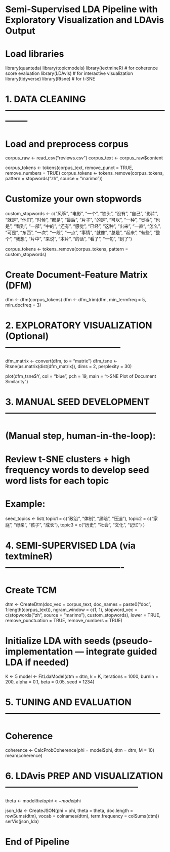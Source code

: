 # Semi-Supervised LDA Pipeline with Exploratory Visualization and LDAvis Output

# Load libraries
library(quanteda)
library(topicmodels)
library(textmineR)     # for coherence score evaluation
library(LDAvis)        # for interactive visualization
library(tidyverse)
library(Rtsne)         # for t-SNE

# 1. DATA CLEANING --------------------------------------------------------------

# Load and preprocess corpus
corpus_raw <- read_csv("reviews.csv")
corpus_text <- corpus_raw$content

corpus_tokens <- tokens(corpus_text, remove_punct = TRUE, remove_numbers = TRUE)
corpus_tokens <- tokens_remove(corpus_tokens, pattern = stopwords("zh", source = "marimo"))

# Customize your own stopwords
custom_stopwords <- c("风筝", "电影", "一个", "铁头", "没有", "自己", "影片", "就是", "他们", 
                      "时候", "都是", "最后", "片子", "的是", "可以", "一种", "觉得", "也是", 
                      "看到", "一部", "中的", "还有", "感觉", "已经", "这种", "出来", "一直", "怎么", 
                      "可是", "东西", "一次", "一段", "一点", "事情", "就像", "总是", "起来", "有些", 
                      "整个", "我想", "片中", "来说", "本片", "的话", "看了", "一句", "到了")

corpus_tokens <- tokens_remove(corpus_tokens, pattern = custom_stopwords)

# Create Document-Feature Matrix (DFM)
dfm <- dfm(corpus_tokens)
dfm <- dfm_trim(dfm, min_termfreq = 5, min_docfreq = 3)

# 2. EXPLORATORY VISUALIZATION (Optional) ---------------------------------------

dfm_matrix <- convert(dfm, to = "matrix")
dfm_tsne <- Rtsne(as.matrix(dist(dfm_matrix)), dims = 2, perplexity = 30)

plot(dfm_tsne$Y, col = "blue", pch = 19, main = "t-SNE Plot of Document Similarity")

# 3. MANUAL SEED DEVELOPMENT ---------------------------------------------------

# (Manual step, human-in-the-loop):
# Review t-SNE clusters + high frequency words to develop seed word lists for each topic
# Example:
seed_topics <- list(
  topic1 = c("政治", "体制", "黑暗", "压迫"),
  topic2 = c("家庭", "母亲", "孩子", "成长"),
  topic3 = c("历史", "社会", "文化", "记忆")
)

# 4. SEMI-SUPERVISED LDA (via textmineR) ----------------------------------------

# Create TCM
dtm <- CreateDtm(doc_vec = corpus_text, 
                 doc_names = paste0("doc", 1:length(corpus_text)), 
                 ngram_window = c(1, 1), 
                 stopword_vec = c(stopwords("zh", source = "marimo"), custom_stopwords),
                 lower = TRUE, remove_punctuation = TRUE, remove_numbers = TRUE)

# Initialize LDA with seeds (pseudo-implementation — integrate guided LDA if needed)
K <- 5
model <- FitLdaModel(dtm = dtm, k = K, iterations = 1000, burnin = 200, alpha = 0.1, beta = 0.05,
                     seed = 1234)

# 5. TUNING AND EVALUATION -----------------------------------------------------

# Coherence
coherence <- CalcProbCoherence(phi = model$phi, dtm = dtm, M = 10)
mean(coherence)

# 6. LDAvis PREP AND VISUALIZATION ---------------------------------------------

theta <- model$theta
phi <- model$phi

json_lda <- CreateJSON(phi = phi, theta = theta, doc.length = rowSums(dtm), 
                       vocab = colnames(dtm), term.frequency = colSums(dtm))
serVis(json_lda)

# End of Pipeline
